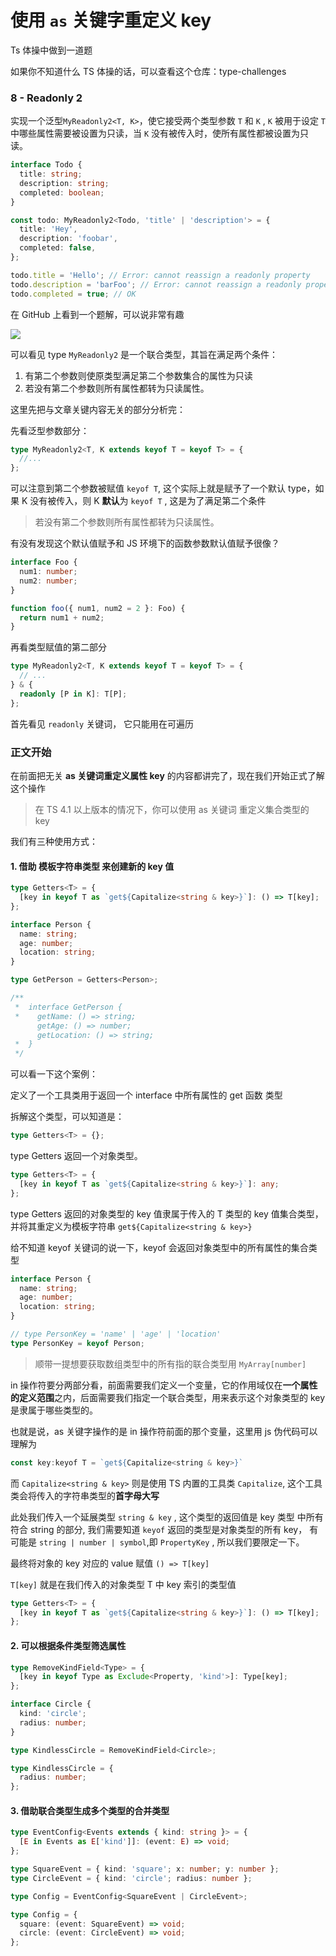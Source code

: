 
# 使用 `as` 关键字重定义 key

Ts 体操中做到一道题

如果你不知道什么 TS 体操的话，可以查看这个仓库：<Link target="_blank" to="https://github.com/type-challenges/type-challenges">type-challenges</Link>

### 8 - Readonly 2

实现一个泛型`MyReadonly2<T, K>`，使它接受两个类型参数 `T` 和 `K` , `K` 被用于设定 `T` 中哪些属性需要被设置为只读，当 `K` 没有被传入时，使所有属性都被设置为只读。

```ts
interface Todo {
  title: string;
  description: string;
  completed: boolean;
}

const todo: MyReadonly2<Todo, 'title' | 'description'> = {
  title: 'Hey',
  description: 'foobar',
  completed: false,
};

todo.title = 'Hello'; // Error: cannot reassign a readonly property
todo.description = 'barFoo'; // Error: cannot reassign a readonly property
todo.completed = true; // OK
```

在 GitHub 上看到一个题解，可以说非常有趣

<Image width={480} src={Issue_8} />

可以看见 type `MyReadonly2` 是一个联合类型，其旨在满足两个条件：

1. 有第二个参数则使原类型满足第二个参数集合的属性为只读
2. 若没有第二个参数则所有属性都转为只读属性。

这里先把与文章关键内容无关的部分分析完：

先看泛型参数部分：

```ts
type MyReadonly2<T, K extends keyof T = keyof T> = {
  //...
};
```

可以注意到第二个参数被赋值 `keyof T`, 这个实际上就是赋予了一个默认 type，如果 K 没有被传入，则 K **默认**为 `keyof T` , 这是为了满足第二个条件

> 若没有第二个参数则所有属性都转为只读属性。

有没有发现这个默认值赋予和 JS 环境下的函数参数默认值赋予很像？

```ts
interface Foo {
  num1: number;
  num2: number;
}

function foo({ num1, num2 = 2 }: Foo) {
  return num1 + num2;
}
```

再看类型赋值的第二部分

```ts
type MyReadonly2<T, K extends keyof T = keyof T> = {
  // ...
} & {
  readonly [P in K]: T[P];
};
```

首先看见 `readonly` 关键词， 它只能用在可遍历

### 正文开始

在前面把无关 **as 关键词重定义属性 key** 的内容都讲完了，现在我们开始正式了解这个操作

> 在 TS 4.1 以上版本的情况下，你可以使用 as 关键词 重定义集合类型的 key

我们有三种使用方式：

#### 1. 借助 模板字符串类型 来创建新的 key 值

```ts
type Getters<T> = {
  [key in keyof T as `get${Capitalize<string & key>}`]: () => T[key];
};

interface Person {
  name: string;
  age: number;
  location: string;
}

type GetPerson = Getters<Person>;

/**
 *  interface GetPerson {
 *    getName: () => string;
      getAge: () => number;
      getLocation: () => string;
 *  }
 */
```

可以看一下这个案例：

定义了一个工具类用于返回一个 interface 中所有属性的 get 函数 类型

拆解这个类型，可以知道是：

```ts
type Getters<T> = {};
```

type Getters 返回一个对象类型。

```ts
type Getters<T> = {
  [key in keyof T as `get${Capitalize<string & key>}`]: any;
};
```

type Getters 返回的对象类型的 key 值隶属于传入的 T 类型的 key 值集合类型，并将其重定义为模板字符串 `get${Capitalize<string & key>}`

给不知道 keyof 关键词的说一下，keyof 会返回对象类型中的所有属性的集合类型

```ts
interface Person {
  name: string;
  age: number;
  location: string;
}

// type PersonKey = 'name' | 'age' | 'location'
type PersonKey = keyof Person;
```

> 顺带一提想要获取数组类型中的所有指的联合类型用 `MyArray[number]`

in 操作符要分两部分看，前面需要我们定义一个变量，它的作用域仅在**一个属性的定义范围**之内，后面需要我们指定一个联合类型，用来表示这个对象类型的 key 是隶属于哪些类型的。

也就是说，as 关键字操作的是 in 操作符前面的那个变量，这里用 js 伪代码可以理解为

```js
const key:keyof T = `get${Capitalize<string & key>}`
```

而 `Capitalize<string & key>` 则是使用 TS 内置的工具类 `Capitalize`, 这个工具类会将传入的字符串类型的**首字母大写**

此处我们传入一个延展类型 `string & key` , 这个类型的返回值是 key 类型 中所有符合 string 的部分, 我们需要知道 `keyof` 返回的类型是对象类型的所有 key，
有可能是 `string | number | symbol`,即 `PropertyKey` , 所以我们要限定一下。

最终将对象的 key 对应的 value 赋值 `() => T[key]`

`T[key]` 就是在我们传入的对象类型 T 中 key 索引的类型值

```ts
type Getters<T> = {
  [key in keyof T as `get${Capitalize<string & key>}`]: () => T[key];
};
```

#### 2. 可以根据条件类型筛选属性

```ts
type RemoveKindField<Type> = {
  [key in keyof Type as Exclude<Property, 'kind'>]: Type[key];
};

interface Circle {
  kind: 'circle';
  radius: number;
}

type KindlessCircle = RemoveKindField<Circle>;

type KindlessCircle = {
  radius: number;
};
```

#### 3. 借助联合类型生成多个类型的合并类型

```ts
type EventConfig<Events extends { kind: string }> = {
  [E in Events as E['kind']]: (event: E) => void;
};

type SquareEvent = { kind: 'square'; x: number; y: number };
type CircleEvent = { kind: 'circle'; radius: number };

type Config = EventConfig<SquareEvent | CircleEvent>;

type Config = {
  square: (event: SquareEvent) => void;
  circle: (event: CircleEvent) => void;
};
```
